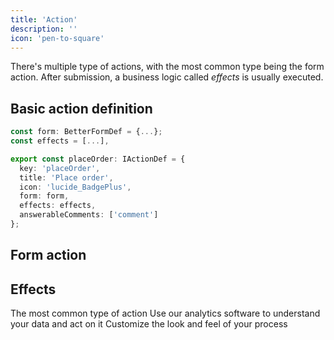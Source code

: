 ```yaml
---
title: 'Action'
description: ''
icon: 'pen-to-square'
---
```


There's multiple type of actions, with the most common type being the form action. After submission, a business logic called _effects_ is usually executed.

## Basic action definition

```ts
const form: BetterFormDef = {...};
const effects = [...],

export const placeOrder: IActionDef = {
  key: 'placeOrder',
  title: 'Place order',
  icon: 'lucide_BadgePlus',
  form: form,
  effects: effects,
  answerableComments: ['comment']
};
```

## Form action

## Effects

<CardGroup cols={2}>
  <Card title="Form" icon="table" href="/configuration/action/form">
    The most common type of action
  </Card>
  <Card
    title="Analyze your process"
    icon="chart-simple"
    href="https://mintlify.com/docs/development"
  >
    Use our analytics software to understand your data and act on it
  </Card>
  <Card
    title="Widget library"
    icon="palette"
    href="https://mintlify.com/docs/settings/global"
  >
    Customize the look and feel of your process
  </Card>
</CardGroup>
